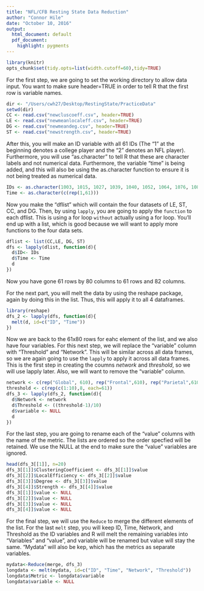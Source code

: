 ```yaml
---
title: "NFL/CFB Resting State Data Reduction"
author: "Connor Hile"
date: "October 10, 2016"
output: 
  html_document: default
  pdf_document: 
    highlight: pygments
---
```


```r
library(knitr)
opts_chunk$set(tidy.opts=list(width.cutoff=60),tidy=TRUE)
```

For the first step, we are going to set the working directory to allow data input. You want to make sure header=TRUE in order to tell R that the first row is variable names. 

```r
dir <- "/Users/cwh27/Desktop/RestingState/PracticeData"
setwd(dir)
CC <- read.csv("newcluscoeff.csv", header=TRUE)
LE <- read.csv("newmeanlocaleff.csv", header=TRUE)
DG <- read.csv("newmeandeg.csv", header=TRUE)
ST <- read.csv("newstrength.csv", header=TRUE)
```
After this, you will make an ID variable with all 61 IDs (The "1" at the beginning denotes a college player and the "2" denotes an NFL player). Furthermore, you will use "as.character" to tell R that these are character labels and not numerical data. Furthermore, the variable "time" is being added, and this will also be using the as.character function to ensure it is not being treated as numerical data. 

```r
IDs <- as.character(1003, 1015, 1027, 1039, 1040, 1052, 1064, 1076, 1088, 1092, 1104, 1116, 1128, 1132, 1153, 1165, 1508, 1512, 1521, 1533, 1545, 1557, 1569, 1570, 1582, 1610, 1622, 1634, 1646, 1658, 2018, 2022, 2031, 2043, 2067, 2079, 2080, 2107, 2119, 2120, 2132, 2144, 2156, 2168, 2172, 2500, 2512, 2524, 2536, 2548, 2552, 2561, 2573, 2585, 2597, 2613, 2625, 2637, 2649, 2650, 2662 )
Time <- as.character(c(rep(1,61)))
```

Now you make the "dflist" which will contain the four datasets of LE, ST, CC, and DG. Then, by using ```lapply```, you are going to apply the ```function ``` to each dflist. This is using a for loop ```without``` actually using a for loop. You'll end up with a list, which is good because we will want to apply more functions to the four data sets. 

```r
dflist <- list(CC,LE, DG, ST)
dfs <- lapply(dlist, function(d){
  d$ID<- IDs
  d$Time <- Time
  d
})
```
Now you have gone 61 rows by 80 columns to 61 rows and 82 columns. 

For the next part, you will melt the data by using the reshape package, again by doing this in the list. Thus, this will apply it to all 4 dataframes. 

```r
library(reshape)
dfs_2 <- lapply(dfs, function(d){
  melt(d, id=c("ID", "Time"))
})
```

Now we are back to the 61x80 rows for eahc element of the list, and we also have four variables. For this next step, we will replace the "variable" column with "Threshold" and "Network". This will be similar across all data frames, so we are again going to use the ```lapply``` to apply it across all data frames. This is the first step in creating the coumns *network* and *threshold*, so we will use lapply later. Also, we will want to remove the "variable" column. 

```r
network <- c(rep("Global", 610), rep("Frontal",610), rep("Parietal",610), rep("Temporal",610), rep("Mediotemporal",610), rep("Occipital", 610), rep("Subcortical", 610), rep("Cerebellar", 610))
threshold <- c(rep(c(1:10),8, each=61))
dfs_3 <- lapply(dfs_2, function(d){
  d$Network <- network
  d$Threshold <- ((threshold-1)/10)
  d$variable <- NULL
  d
})
```
For the last step, you are going to rename each of the "value" columns with the name of the metric. The lists are ordered so the order specfied will be retained. We use the NULL at the end to make sure the "value" variables are ignored.
```r
head(dfs_3[[1]], n=20)
dfs_3[[1]]$ClusteringCoefficient <- dfs_3[[1]]$value
dfs_3[[2]]$LocalEfficiency <- dfs_3[[2]]$value
dfs_3[[3]]$Degree <- dfs_3[[3]]$value
dfs_3[[4]]$Strength <- dfs_3[[4]]$value
dfs_3[[1]]$value <- NULL
dfs_3[[2]]$value <- NULL
dfs_3[[3]]$value <- NULL
dfs_3[[4]]$value <- NULL
```
For the final step, we will use the ```Reduce``` to merge the different elements of the list. For the last ```melt``` step, you will keep ID, Time, Network, and Threshold as the ID variables and R will melt the remaining variables into "Variables" and "value", and variable will be renamed but value will stay the same. "Mydata" will also be kep, which has the metrics as separate variables. 

```r
mydata<-Reduce(merge, dfs_3)
longdata <- melt(mydata, id=c("ID", "Time", "Network", "Threshold"))
longdata$Metric <- longdata$variable
longdata$variable <- NULL
```

